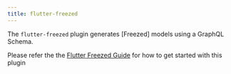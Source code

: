 ```yaml
---
title: flutter-freezed
---
```



<PluginHeader />

The `flutter-freezed` plugin generates [Freezed] models using a GraphQL Schema.

Please refer the the [Flutter Freezed Guide](/docs/guides/flutter-freezed) for how to get started with this plugin

<PluginApiDocs />
